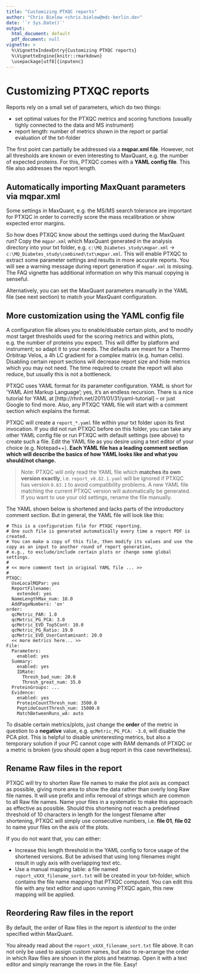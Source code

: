 ```yaml
---
title: "Customizing PTXQC reports"
author: "Chris Bielow <chris.bielow@mdc-berlin.de>"
date: '`r Sys.Date()`'
output:
  html_document: default
  pdf_document: null
vignette: >
  %\VignetteIndexEntry{Customizing PTXQC reports}
  %\VignetteEngine{knitr::rmarkdown}
  \usepackage[utf8]{inputenc}
---
```


# Customizing PTXQC reports

Reports rely on a small set of parameters, which do two things:

  - set optimal values for the PTXQC metrics and scoring functions
    (usually tighly connected to the data and MS instrument)
  - report length: number of metrics shown in the report or partial evaluation of the txt-folder

The first point can partially be addressed via a **mqpar.xml file**.
However, not all thresholds are known or even interesting to MaxQuant, e.g. the number of expected proteins.
For this, PTXQC comes with a **YAML config file**. This file also addresses the report length.

## Automatically importing MaxQuant parameters via mqpar.xml

Some settings in MaxQuant, e.g. the MS/MS search tolerance are important for PTXQC in order to
correctly score the mass recalibration or show expected error margins.

So how does PTXQC know about the settings used during the MaxQuant run? 
Copy the `mqpar.xml` which MaxQuant generated in the analysis directory 
into your txt folder, e.g. `c:\MQ_Diabetes_study\mqpar.xml` -> `c:\MQ_Diabetes_study\combined\txt\mqpar.xml`. 
This will enable PTXQC to extract some parameter settings and results in more accurate reports. 
You will see a warning message during report generation if `mqpar.xml` is missing.
The FAQ vignette has additional information on why this manual copying is senseful.

Alternatively, you can set the MaxQuant parameters manually in the YAML file (see next section) to match your MaxQuant configuration.

## More customization using the YAML config file

A configuration file allows you to enable/disable certain plots, and to modify most target thresholds used for the scoring metrics and within plots, e.g. the number of proteins you expect. This will differ by platform and instrument; so adapt it to your needs. The defaults are meant for a Thermo Orbitrap Velos, a 4h LC gradient for a complex matrix (e.g. human cells).
Disabling certain report sections will decrease report size and hide metrics which you may not need. The time required to create the report will also reduce, but usually this is not a bottleneck.

PTXQC uses YAML format for its parameter configuration. YAML is short for 'YAML Aint Markup Language'; yes, it's an endless recursion.
There is a nice tutorial for YAML at [http://rhnh.net/2011/01/31/yaml-tutorial] -- or just Google to find more.
Also, any PTXQC YAML file will start with a comment section which explains the format.

PTXQC will create a `report_*.yaml` file within your txt folder upon its first invocation.
If you did not run PTXQC before on this folder, you can take any other YAML config file
or run PTXQC with default settings (see above) to create such a file.
Edit the YAML file as you desire using a text editor of your choice (e.g. Notepad++). **Each YAML file has a leading comment section which will describe the basics of how YAML looks like and what you should/not change.**

> Note: PTXQC will only read the YAML file which **matches its own version exactly**, i.e. `report_v0.82.1.yaml` will be
> ignored if PTXQC has version `0.83.1` to avoid compatibility problems. A new YAML file matching the current PTXQC 
> version will automatically be generated. If you want to use your old settings, rename the file manually.

The YAML shown below is shortened and lacks parts of the introductory comment section.
But in general, the YAML file will look like this:

    # This is a configuration file for PTXQC reporting.
    # One such file is generated automatically every time a report PDF is created.
    # You can make a copy of this file, then modify its values and use the copy as an input to another round of report generation,
    # e.g., to exclude/include certain plots or change some global settings.
    #
    # << more comment text in original YAML file ... >>
    #
    PTXQC:
      UseLocalMQPar: yes
      ReportFilename:
        extended: yes
      NameLengthMax_num: 10.0
      AddPageNumbers: 'on'
    order:
      qcMetric_PAR: 1.0
      qcMetric_PG_PCA: 3.0
      qcMetric_EVD_Top5Cont: 10.0
      qcMetric_PG_Ratio: 19.0
      qcMetric_EVD_UserContaminant: 20.0
      << more metrics here... >>
    File:
      Parameters:
        enabled: yes
      Summary:
        enabled: yes
        IDRate:
          Thresh_bad_num: 20.0
          Thresh_great_num: 35.0
      ProteinGroups: ...
      Evidence:
        enabled: yes
        ProteinCountThresh_num: 3500.0
        PeptideCountThresh_num: 15000.0
        MatchBetweenRuns_wA: auto

To disable certain metrics/plots, just change the **order** of the metric in question to a **negative** value,
e.g. `qcMetric_PG_PCA: -3.0`, will disable the PCA plot.
This is helpful to disable uninteresting metrics, but also a temporary solution if your PC cannot cope with RAM demands of PTXQC
or a metric is broken (you should open a bug report in this case nevertheless).
        

## Rename Raw files in the report

PTXQC will try to shorten Raw file names to make the plot axis as compact as possible, giving more area to show the data rather than overly long Raw file names.
It will use prefix and infix removal of strings which are common to all Raw file names. Name your files in a systematic to make this approach as effective as possible. 
Should this shortening not reach a predefined threshold of 10 characters in length for the longest filename after shortening, 
PTXQC will simply use consecutive numbers, i.e. **file 01**, **file 02** to name your files on the axis of the plots.

If you do not want that, you can either:

  - Increase this length threshold in the YAML config to force usage of the shortened versions. 
    But be advised that using long filenames might result in ugly axis with overlapping text etc.
  - Use a manual mapping table: a file named `report_vXXX_filename_sort.txt` will be created in your txt-folder,
    which contains the file name mapping that PTXQC computed. You can edit this file with any text editor
    and upon running PTXQC again, this new mapping will be applied.

## Reordering Raw files in the report

By default, the order of Raw files in the report is _identical_ to the order specified within MaxQuant.

You already read about the `report_vXXX_filename_sort.txt` file above.
It can not only be used to assign custom names, but also to re-arrange the order in which Raw files are shown in the plots and heatmap.
Open it with a text editor and simply rearrange the rows in the file. Easy!


